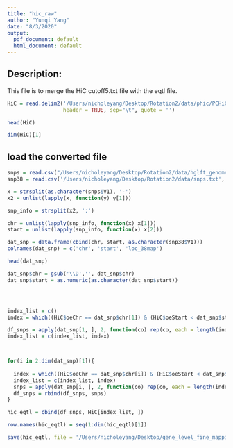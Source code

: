 ```yaml
---
title: "hic_raw"
author: "Yunqi Yang"
date: "8/3/2020"
output:
  pdf_document: default
  html_document: default
---
```


## Description: 

This file is to merge the HiC cutoff5.txt file with the eqtl file. 
```r

HiC = read.delim2('/Users/nicholeyang/Desktop/Rotation2/data/phic/PCHiC_peak_matrix_cutoff5.txt', 
                  header = TRUE, sep="\t", quote = '')

```

```r

head(HiC)

```

```r

dim(HiC)[1]


```

## load the converted file 
```r

snps = read.csv("/Users/nicholeyang/Desktop/Rotation2/data/hglft_genome_38to19.bed", header = FALSE)
snp38 = read.csv('/Users/nicholeyang/Desktop/Rotation2/data/snps.txt', header = FALSE)

x = strsplit(as.character(snps$V1), '-')
x2 = unlist(lapply(x, function(y) y[1]))

snp_info = strsplit(x2, ':')

chr = unlist(lapply(snp_info, function(x) x[1]))
start = unlist(lapply(snp_info, function(x) x[2]))

dat_snp = data.frame(cbind(chr, start, as.character(snp38$V1)))
colnames(dat_snp) = c('chr', 'start', 'loc_38map')

```

```r

head(dat_snp)

```


```r

dat_snp$chr = gsub('\\D','', dat_snp$chr)
dat_snp$start = as.numeric(as.character(dat_snp$start))




index_list = c()
index = which((HiC$oeChr == dat_snp$chr[1]) & (HiC$oeStart < dat_snp$start[1]) & (HiC$oeEnd > dat_snp$start[1]))

df_snps = apply(dat_snp[1, ], 2, function(co) rep(co, each = length(index)))
index_list = c(index_list, index)



for(i in 2:dim(dat_snp)[1]){
  
  index = which((HiC$oeChr == dat_snp$chr[i]) & (HiC$oeStart < dat_snp$start[i]) & (HiC$oeEnd > dat_snp$start[i]))
  index_list = c(index_list, index)
  snps = apply(dat_snp[i, ], 2, function(co) rep(co, each = length(index)))
  df_snps = rbind(df_snps, snps)
}

```


```r

hic_eqtl = cbind(df_snps, HiC[index_list, ])

row.names(hic_eqtl) = seq(1:dim(hic_eqtl)[1])

save(hic_eqtl, file = '/Users/nicholeyang/Desktop/gene_level_fine_mapping/data/hic_eqtl.RData')

```










